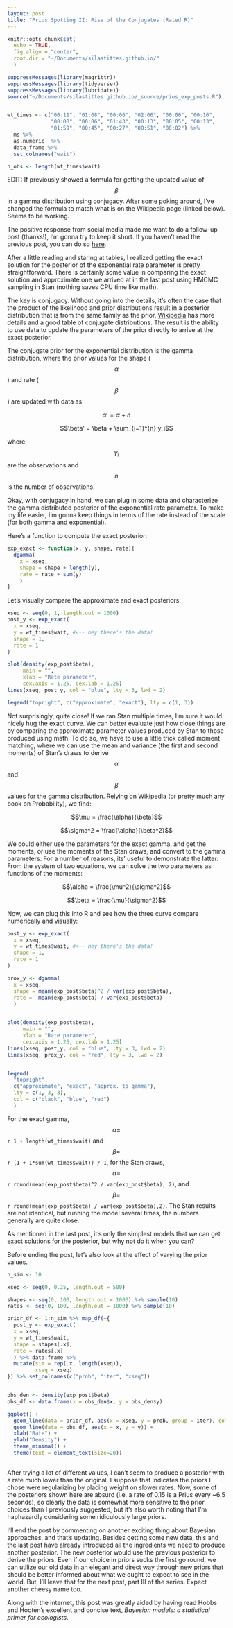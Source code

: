 ```yaml
---
layout: post
title: "Prius Spotting II: Rise of the Conjugates (Rated R)"
---
```


```r
knitr::opts_chunk$set(
  echo = TRUE, 
  fig.align = "center",
  root.dir = "~/Documents/silastittes.github.io/"
  )

suppressMessages(library(magrittr))
suppressMessages(library(tidyverse))
suppressMessages(library(lubridate))
source("~/Documents/silastittes.github.io/_source/prius_exp_posts.R")


wt_times <- c("00:11", "01:08", "00:06", "02:06", "00:06", "00:16",
              "00:00", "00:06", "01:43", "00:13", "00:05", "00:13",
              "01:59", "00:45", "00:27", "00:51", "00:02") %>% 
  ms %>%
  as.numeric  %>%
  data_frame %>%
  set_colnames("wait")

n_obs <- length(wt_times$wait)
```


EDIT: If previously showed a formula for getting the updated  value of $$\beta$$ in a gamma distribution using conjugacy. After some poking around, I've changed the formula to match what is on the Wikipedia page (linked below). Seems to be working.

The positive response from social media made me want to do a follow-up post (thanks!), I'm gonna try to keep it short. If you haven't read the previous post, you can do so [here](https://silastittes.github.io/Prius/).

After a little reading and staring at tables, I realized getting the exact solution for the posterior of the exponential rate parameter is pretty straightforward. There is certainly some value in comparing the exact solution and approximate one we arrived at in the last post using HMCMC sampling in Stan (nothing saves CPU time like math).

The key is conjugacy. Without going into the details, it's often the case that the product of the likelihood and prior distributions result in a posterior distribution that is from the same family as the prior. [Wikipedia](https://en.wikipedia.org/wiki/Conjugate_prior) has more details and a good table of conjugate distributions. The result is the ability to use data to update the parameters of the prior directly to arrive at the exact posterior.

The conjugate prior for the exponential distribution is the gamma distribution, where the prior values for the shape ($$\alpha$$) and rate ($$\beta$$) are updated with data as

$$\alpha' = \alpha + n$$


$$\beta' = \beta + \sum_{i=1}^{n} y_i$$

where $$y_i$$ are the observations and $$n$$ is the number of observations.

Okay, with conjugacy in hand, we can plug in some data and characterize the gamma distributed posterior of the exponential rate parameter. To make my life easier, I'm gonna keep things in terms of the rate instead of the scale (for both gamma and exponential).

Here's a function to compute the exact posterior:
```r
exp_exact <- function(x, y, shape, rate){
  dgamma(
    x = xseq,
    shape = shape + length(y),
    rate = rate + sum(y)
    )
}
```


Let's visually compare the approximate and exact posteriors:
```r
xseq <- seq(0, 1, length.out = 1000)
post_y <- exp_exact(
  x = xseq, 
  y = wt_times$wait, #<-- hey there's the data!
  shape = 1,
  rate = 1
)

plot(density(exp_post$beta),
     main = "", 
     xlab = "Rate parameter", 
     cex.axis = 1.25, cex.lab = 1.25)
lines(xseq, post_y, col = "blue", lty = 3, lwd = 2)

legend("topright", c("approximate", "exact"), lty = c(1, 3))

```
Not surprisingly, quite close! If we ran Stan multiple times, I'm sure it would nicely hug the exact curve. We can better evaluate just how close things are by comparing the approximate parameter values produced by Stan to those produced using math. To do so, we have to use a little trick called moment matching, where we can use the mean and variance (the first and second moments) of Stan's draws to derive $$\alpha$$ and $$\beta$$ values for the gamma distribution. Relying on Wikipedia (or pretty much any book on Probability), we find:



$$\mu = \frac{\alpha}{\beta}$$



$$\sigma^2 = \frac{\alpha}{\beta^2}$$




We could either use the parameters for the exact gamma, and get the moments, or use the moments of the Stan draws, and convert to the gamma parameters. For a number of reasons, its' useful to demonstrate the latter. From the system of two equations, we can solve the two parameters as functions of the moments:


$$\alpha = \frac{\mu^2}{\sigma^2}$$


$$\beta = \frac{\mu}{\sigma^2}$$



Now, we can plug this into R and see how the three curve compare numerically and visually:
```r
post_y <- exp_exact(
  x = xseq, 
  y = wt_times$wait, #<-- hey there's the data!
  shape = 1,
  rate = 1
)

prox_y <- dgamma(
  x = xseq, 
  shape = mean(exp_post$beta)^2 / var(exp_post$beta),
  rate =  mean(exp_post$beta) / var(exp_post$beta)
  )


plot(density(exp_post$beta),
     main = "", 
     xlab = "Rate parameter",
     cex.axis = 1.25, cex.lab = 1.25)
lines(xseq, post_y, col = "blue", lty = 3, lwd = 2)
lines(xseq, prox_y, col = "red", lty = 3, lwd = 2)


legend(
  "topright", 
  c("approximate", "exact", "approx. to gamma"), 
  lty = c(1, 3, 3), 
  col = c("black", "blue", "red")
  )

```

For the exact gamma, $$\alpha = $$ `r 1 + length(wt_times$wait)` and $$\beta = $$ `r (1 + 1*sum(wt_times$wait)) / 1`, for the Stan draws, $$\alpha = $$ `r round(mean(exp_post$beta)^2 / var(exp_post$beta), 2)`, and $$\beta = $$ `r round(mean(exp_post$beta) / var(exp_post$beta),2)`. The Stan results are not identical, but running the model several times, the numbers generally are quite close.  

As mentioned in the last post, it's only the simplest models that we can get exact solutions for the posterior, but why not do it when you can?

Before ending the post, let's also look at the effect of varying the prior values.
```r
n_sim <- 10

xseq <- seq(0, 0.25, length.out = 500)

shapes <- seq(0, 100, length.out = 1000) %>% sample(10) 
rates <- seq(0, 100, length.out = 1000) %>% sample(10)

prior_df <- 1:n_sim %>% map_df(~{
  post_y <- exp_exact(
  x = xseq, 
  y = wt_times$wait, 
  shape = shapes[.x],
  rate = rates[.x]
  ) %>% data.frame %>%
  mutate(sim = rep(.x, length(xseq)),
         xseq = xseq)
}) %>% set_colnames(c("prob", "iter", "xseq"))


obs_den <- density(exp_post$beta)
obs_df <- data.frame(x = obs_den$x, y = obs_den$y)

ggplot() +
  geom_line(data = prior_df, aes(x = xseq, y = prob, group = iter), colour = "blue") +
  geom_line(data = obs_df, aes(x = x, y = y)) +
  xlab("Rate") +
  ylab("Density") +
  theme_minimal() +
  theme(text = element_text(size=20))
  
```

After trying a lot of different values, I can't seem to produce a posterior with a rate much lower than the original. I suppose that indicates the priors I chose were regularizing by placing weight on slower rates. Now, some of the posteriors shown here are absurd (i.e. a rate of 0.15 is a Prius every ~6.5 seconds), so clearly the data is somewhat more sensitive to the prior choices than I previously suggested, but it's also worth noting that I'm haphazardly considering some ridiculously large priors. 

I'll end the post by commenting on another exciting thing about Bayesian approaches, and that's updating. Besides getting some new data, this and the last post have already introduced all the ingredients we need to produce another posterior. The new posterior would use the previous posterior to derive the priors. Even if our choice in priors sucks the first go round, we can utilize our old data in an elegant and direct way through new priors that should be better informed about what we ought to expect to see in the world. But, I'll leave that for the next post, part III of the series. Expect another cheesy name too. 

Along with the internet, this post was greatly aided by having read Hobbs and Hooten's excellent and concise text, *Bayesian models: a statistical primer for ecologists*. 



